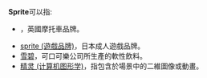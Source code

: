 {{Wiktionary}}

'''Sprite'''可以指:
*{{tsl|en|Sprite (motorcycle)|Sprite (摩托車品牌)}}，英國摩托車品牌。
*[[sprite_(遊戲品牌)|sprite (遊戲品牌)]]，日本成人遊戲品牌。
*[[雪碧|雪碧]]，可口可樂公司所生產的軟性飲料。
*[[精灵_(计算机图形学)|精灵 (计算机图形学)]]，指包含於場景中的二維圖像或動畫。

{{disambig|Cat=非中文名称消歧义}}
